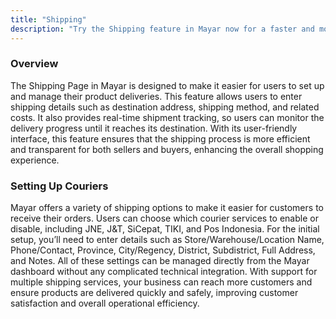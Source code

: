 ```yaml
---
title: "Shipping"
description: "Try the Shipping feature in Mayar now for a faster and more efficient delivery experience!"
---
```


### Overview

The Shipping Page in Mayar is designed to make it easier for users to set up and manage their product deliveries. This feature allows users to enter shipping details such as destination address, shipping method, and related costs. It also provides real-time shipment tracking, so users can monitor the delivery progress until it reaches its destination. With its user-friendly interface, this feature ensures that the shipping process is more efficient and transparent for both sellers and buyers, enhancing the overall shopping experience.

### Setting Up Couriers

Mayar offers a variety of shipping options to make it easier for customers to receive their orders. Users can choose which courier services to enable or disable, including JNE, J&T, SiCepat, TIKI, and Pos Indonesia. For the initial setup, you’ll need to enter details such as Store/Warehouse/Location Name, Phone/Contact, Province, City/Regency, District, Subdistrict, Full Address, and Notes. All of these settings can be managed directly from the Mayar dashboard without any complicated technical integration. With support for multiple shipping services, your business can reach more customers and ensure products are delivered quickly and safely, improving customer satisfaction and overall operational efficiency.